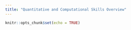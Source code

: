 ```yaml
---
title: "Quantitative and Computational Skills Overview"
---
```


```r
knitr::opts_chunk$set(echo = TRUE)
```


